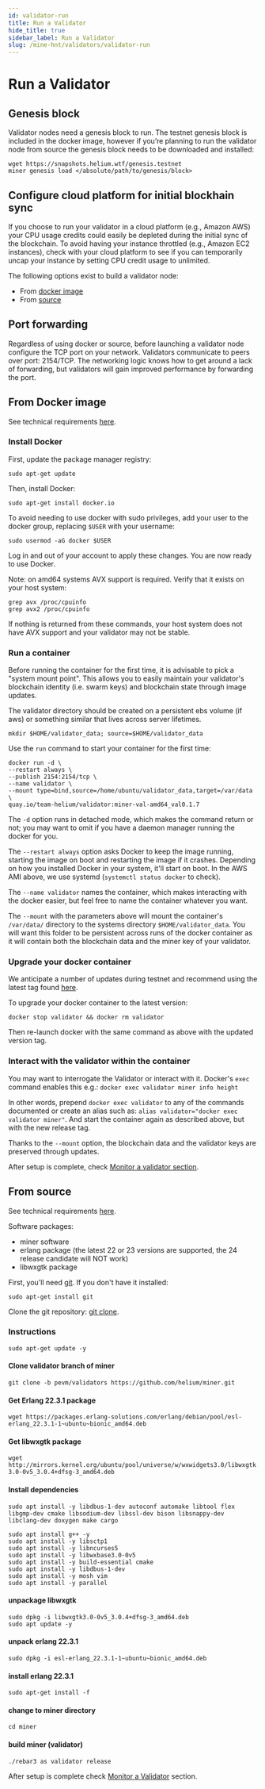 ```yaml
---
id: validator-run
title: Run a Validator
hide_title: true
sidebar_label: Run a Validator
slug: /mine-hnt/validators/validator-run
---
```



# Run a Validator

## Genesis block

Validator nodes need a genesis block to run. The testnet genesis block is included in the docker image, however if you’re planning to run the validator node from source the genesis block needs to be downloaded and installed:

```
wget https://snapshots.helium.wtf/genesis.testnet
miner genesis load </absolute/path/to/genesis/block>
```

## Configure cloud platform for initial blockhain sync
If you choose to run your validator in a cloud platform (e.g., Amazon AWS) your CPU usage credits could easily be depleted during the initial sync of the blockchain. To avoid having your instance throttled (e.g., Amazon EC2 instances), check with your cloud platform to see if you can temporarily uncap your instance by setting CPU credit usage to unlimited.

The following options exist to build a validator node:

* From [docker image](#docker-image)
* From [source](#source)

## Port forwarding

Regardless of using docker or source, before launching a validator node configure the TCP port on your network. Validators communicate to peers over port: 2154/TCP. The networking logic knows how to get around a lack of forwarding, but validators will gain improved performance by forwarding the port.

## <a name="docker-image"></a>From Docker image

See technical requirements [here](/mine-hnt/validators/requirements).

### Install Docker

First, update the package manager registry:

```sudo apt-get update```

Then, install Docker:

```sudo apt-get install docker.io```

To avoid needing to use docker with sudo privileges, add your user to the docker group, replacing ```$USER``` with your username:

```sudo usermod -aG docker $USER```

Log in and out of your account to apply these changes. You are now ready to use Docker.

Note: on amd64 systems AVX support is required. Verify that it exists on your host system:
```
grep avx /proc/cpuinfo
grep avx2 /proc/cpuinfo
```
If nothing is returned from these commands, your host system does not have AVX support and your validator may not be stable.

### Run a container

Before running the container for the first time, it is advisable to pick a "system mount point". This allows you to easily maintain your validator's blockchain identity (i.e. swarm keys) and blockchain state through image updates. 

The validator directory should be created on a persistent ebs volume (if aws) or something similar that lives across server lifetimes.

```mkdir $HOME/validator_data; source=$HOME/validator_data```

Use the ```run``` command to start your container for the first time:

```
docker run -d \
--restart always \
--publish 2154:2154/tcp \
--name validator \
--mount type=bind,source=/home/ubuntu/validator_data,target=/var/data \
quay.io/team-helium/validator:miner-val-amd64_val0.1.7
```

The ```-d``` option runs in detached mode, which makes the command return or not; you may want to omit if you have a daemon manager running the docker for you.

The ```--restart always``` option asks Docker to keep the image running, starting the image on boot and restarting the image if it crashes. Depending on how you installed Docker in your system, it'll start on boot. In the AWS AMI above, we use systemd (```systemctl status docker``` to check).

The ```--name validator``` names the container, which makes interacting with the docker easier, but feel free to name the container whatever you want.

The ```--mount``` with the parameters above will mount the container's ```/var/data/``` directory to the systems directory ```$HOME/validator_data```. You will want this folder to be persistent across runs of the docker container as it will contain both the blockchain data and the miner key of your validator. 

### Upgrade your docker container

We anticipate a number of updates during testnet and recommend using the latest tag found [here](https://quay.io/repository/team-helium/validator?tag=latest&tab=tags).

To upgrade your docker container to the latest version:

 ```docker stop validator && docker rm validator```
 
 Then re-launch docker with the same command as above with the updated version tag.

### Interact with the validator within the container

You may want to interrogate the Validator or interact with it. Docker's ```exec``` command enables this e.g.:
```docker exec validator miner info height```

In other words, prepend ```docker exec validator``` to any of the commands documented or create an alias such as: ```alias validator="docker exec validator miner"```.
And start the container again as described above, but with the new release tag. 

Thanks to the ```--mount``` option, the blockchain data and the validator keys are preserved through updates.

After setup is complete, check [Monitor a validator section](/mine-hnt/validators/validator-monitor).

## <a name="source"></a>From source

See technical requirements [here](/mine-hnt/validators/requirements).

Software packages:
* miner software
* erlang package (the latest 22 or 23 versions are supported, the 24 release candidate will NOT work)
* libwxgtk package

First, you'll need [git](https://git-scm.com/). If you don't have it installed:

```sudo apt-get install git```

Clone the git repository:
[git clone](https://github.com/helium/miner.git).

### Instructions

```sudo apt-get update -y```

#### Clone validator branch of miner
```git clone -b pevm/validators https://github.com/helium/miner.git```

#### Get Erlang 22.3.1 package
```wget https://packages.erlang-solutions.com/erlang/debian/pool/esl-erlang_22.3.1-1~ubuntu~bionic_amd64.deb```

#### Get libwxgtk package
```wget http://mirrors.kernel.org/ubuntu/pool/universe/w/wxwidgets3.0/libwxgtk3.0-0v5_3.0.4+dfsg-3_amd64.deb```

#### Install dependencies
```sudo apt install -y libdbus-1-dev autoconf automake libtool flex libgmp-dev cmake libsodium-dev libssl-dev bison libsnappy-dev libclang-dev doxygen make cargo```


```
sudo apt install g++ -y
sudo apt install -y libsctp1
sudo apt install -y libncurses5
sudo apt install -y libwxbase3.0-0v5
sudo apt install -y build-essential cmake
sudo apt install -y libdbus-1-dev
sudo apt install -y mosh vim 
sudo apt install -y parallel
```

#### unpackage libwxgtk
```
sudo dpkg -i libwxgtk3.0-0v5_3.0.4+dfsg-3_amd64.deb
sudo apt update -y
```

#### unpack erlang 22.3.1
```sudo dpkg -i esl-erlang_22.3.1-1~ubuntu~bionic_amd64.deb```

#### install erlang 22.3.1
```sudo apt-get install -f```

#### change to miner directory
```cd miner```

#### build miner (validator)
```./rebar3 as validator release```

After setup is complete check [Monitor a Validator](/mine-hnt/validators/validator-monitor) section.
